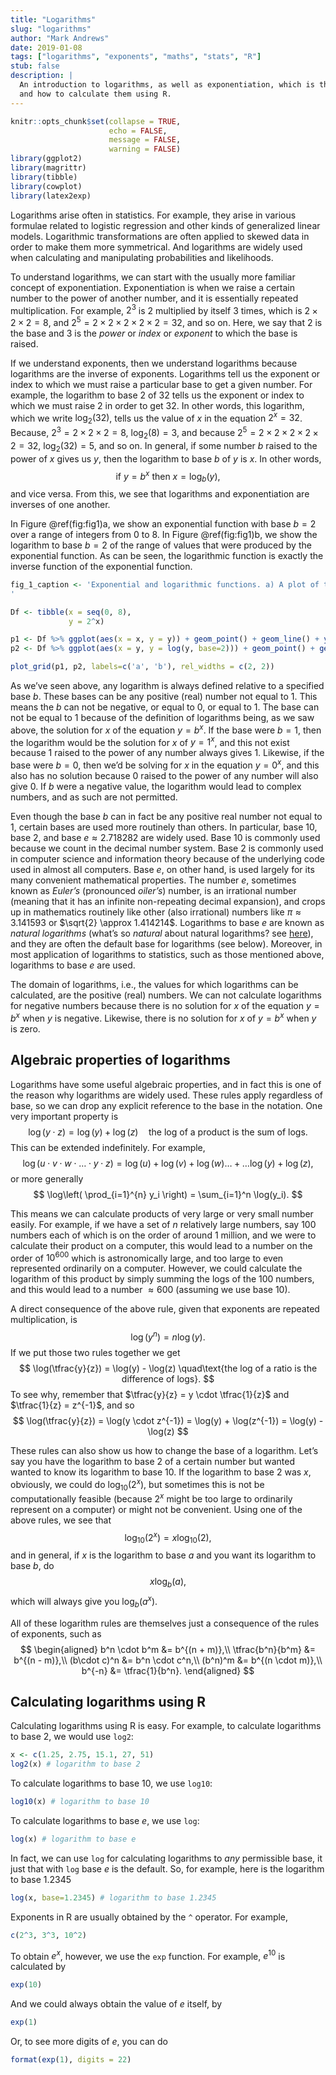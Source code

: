 ```yaml
---
title: "Logarithms"
slug: "logarithms"
author: "Mark Andrews"
date: 2019-01-08
tags: ["logarithms", "exponents", "maths", "stats", "R"]
stub: false
description: |
  An introduction to logarithms, as well as exponentiation, which is the inverse of a logarithmic function, and their algebraic properties, 
  and how to calculate them using R.
---
```


```r
knitr::opts_chunk$set(collapse = TRUE,
                      echo = FALSE,
                      message = FALSE,
                      warning = FALSE)
library(ggplot2)
library(magrittr)
library(tibble)
library(cowplot)
library(latex2exp)

```


Logarithms arise often in statistics. 
For example, 
they arise in various formulae related to logistic regression 
and other kinds of generalized linear models. 
Logarithmic transformations are often applied to skewed data 
in order to make them more symmetrical. And logarithms are
widely used when calculating and manipulating probabilities and likelihoods.

To understand logarithms, we can start with the usually more familiar concept of exponentiation.
Exponentiation is when we raise a certain number to the power of another number, 
and it is essentially repeated multiplication. 
For example, $2^3$ is $2$ multiplied by itself $3$ times, which is $2 \times 2 \times 2 = 8$, and
$2^5 = 2 \times 2 \times 2 \times 2 \times 2 = 32$, and so on. 
Here, we say that $2$ is the base and $3$ is the *power* or *index* or *exponent* to which the base is raised.


If we understand exponents, then we understand logarithms because logarithms are the inverse of exponents. 
Logarithms tell us the exponent or index to which we must raise a particular base to get a given number.
For example, the logarithm to base $2$ of $32$ tells us the exponent or index to which we must raise $2$ in order to get $32$.
In other words, this logarithm, which we write $\log_2(32)$, 
tells us the value of $x$ in the equation $2^x = 32$. 
Because, $2^3 = 2 \times 2 \times 2 = 8$,
$\log_2(8) = 3$, and because $2^5 = 2 \times 2 \times 2 \times 2 \times 2 = 32$,
$\log_2(32) = 5$, and so on.
In general, 
if some number $b$ raised to the power of $x$ gives us $y$, 
then the logarithm to base $b$ of $y$ is $x$.
In other words,
$$
\text{if }y = b^x 
\text{ then }
x = \log_{b}(y),
$$
and vice versa. From this, we see that logarithms and exponentiation are inverses of one another. 

In Figure \@ref(fig:fig1)a, we show an exponential function with base $b=2$ over a range of integers from $0$ to $8$. 
In Figure \@ref(fig:fig1)b, we show the logarithm to base $b=2$ of the range of values that were produced by the exponential function. 
As can be seen, the logarithmic function is exactly the inverse function of the exponential function.

```r
fig_1_caption <- 'Exponential and logarithmic functions. a) A plot of the function $y = 2^x$ over the integers from 0 to 8. b) A plot of the logarithm to base $2$ of the $y$ values from the exponential function.
'
```


```r


Df <- tibble(x = seq(0, 8),
             y = 2^x)

p1 <- Df %>% ggplot(aes(x = x, y = y)) + geom_point() + geom_line() + ylab(TeX('$y = 2^x$'))  
p2 <- Df %>% ggplot(aes(x = y, y = log(y, base=2))) + geom_point() + geom_line() + ylab(TeX('$x = \\log_2(y)$'))  

plot_grid(p1, p2, labels=c('a', 'b'), rel_widths = c(2, 2))

```

As we've seen above, any logarithm is always defined relative to a specified base $b$. 
These bases can be any positive (real) number not equal to 1. 
This means the $b$ can not be negative, or equal to 0, or equal to 1. 
The base can not be equal to $1$ because of the definition of logarithms being, as we saw above, 
the solution for $x$ of the equation $y = b^x$. 
If the base were $b=1$, then the logarithm would be 
the solution for $x$ of $y = 1^x$, and this not exist because $1$ raised to the power of any number always gives $1$.
Likewise, if the base were $b=0$, then we'd be solving for $x$ in the equation $y = 0^x$, 
and this also has no solution because $0$ raised to the power of any number will also give 0. 
If $b$ were a negative value, the logarithm would lead to complex numbers, and as such are not permitted.

Even though the base $b$ can in fact be any positive real number not equal to 1, certain bases
are used more routinely than others. In particular, base $10$, base $2$, and base $e \approx 2.718282$ are widely used. 
Base $10$ is commonly used because we count in the decimal number system. Base $2$ is commonly used in computer science and information theory because of the underlying code used in almost all computers. Base $e$, on other hand, is used largely for its many convenient mathematical properties. The number $e$, sometimes known as *Euler's* (pronounced *oiler's*) number, is an irrational number (meaning that it has an infinite non-repeating decimal expansion), 
and crops up in mathematics routinely like other (also irrational) numbers like $\pi \approx 3.141593$ or $\sqrt{2} \approx 1.414214$. Logarithms to base $e$ are known as *natural logarithms* (what's so *natural* about natural logarithms? see 
[here](https://math.stackexchange.com/questions/797/whats-so-natural-about-the-base-of-natural-logarithms)), and they are
often the default base for logarithms (see below). 
Moreover, 
in most application of logarithms to statistics, 
such as those mentioned above, logarithms to base $e$ are used. 

The domain of logarithms, i.e., the values for which logarithms can be calculated, are the positive (real) numbers. 
We can not calculate logarithms for negative numbers because there is no solution for $x$ of the equation $y = b^x$ when $y$ is negative. 
Likewise, there is no solution for $x$ of $y = b^x$ when $y$ is zero.

## Algebraic properties of logarithms

Logarithms have some useful algebraic properties, 
and in fact this is one of the reason why logarithms are widely used. These rules apply regardless of base, so we can drop any explicit reference to the base in the notation.
One very important property is
$$
\log(y\cdot z) = \log(y) + \log(z) \quad\text{the log of a product is the sum of logs}.
$$
This can be extended indefinitely. For example, 
$$
\log(u \cdot v \cdot w \cdot \ldots \cdot y \cdot z) = \log(u) + \log(v) + \log(w) \ldots + \ldots \log(y) + \log(z),
$$
or more generally
$$
\log\left( \prod_{i=1}^{n} y_i \right) = \sum_{i=1}^n \log(y_i).
$$

This means we can calculate products of very large or very small number easily. 
For example, if we have a set of $n$ relatively large numbers, say 100 numbers each of which is on the order of around 1 million, and we were to calculate their product on a computer, this would lead to a number on the order of $10^{600}$ which is astronomically large, and too large to even represented ordinarily on a computer. 
However, we could calculate the logarithm of this product by simply summing the logs of the 100 numbers, and this would lead to a number $\approx 600$ (assuming we use base 10). 

A direct consequence of the above rule, given that exponents are repeated multiplication, is 
$$
\log(y^n) = n \log(y).
$$
If we put those two rules together we get 
$$
\log(\tfrac{y}{z}) = \log(y) - \log(z) \quad\text{the log of a ratio is the difference of logs}.
$$
To see why, remember that $\tfrac{y}{z} = y \cdot \tfrac{1}{z}$ and $\tfrac{1}{z} = z^{-1}$, and so
$$
\log(\tfrac{y}{z}) = \log(y \cdot z^{-1}) = \log(y) + \log(z^{-1}) = \log(y) - \log(z)
$$

These rules can also show us how to change the base of a logarithm. Let's say you have the logarithm to base $2$ of a certain number but wanted wanted to know its logarithm to base $10$. 
If the logarithm to base $2$ was $x$, 
obviously, we could do $\log_{10}(2^x)$, 
but sometimes this is not be computationally feasible (because $2^x$ might be too large to ordinarily represent on a computer) or might not be convenient. Using one of the above rules, we see that
$$
\log_{10}(2^x) = x \log_{10}(2),
$$
and in general, if $x$ is the logarithm to base $a$ and you want its logarithm to base $b$, do
$$
x \log_{b}(a),
$$
which will always give you $\log_b(a^x)$.

All of these logarithm rules are themselves just a consequence of the rules of exponents, such as 
$$
\begin{aligned}
b^n \cdot b^m &= b^{(n + m)},\\
\tfrac{b^n}{b^m} &= b^{(n - m)},\\
(b\cdot c)^n &= b^n \cdot c^n,\\
(b^n)^m &= b^{(n \cdot m)},\\
b^{-n} &= \tfrac{1}{b^n}.
\end{aligned}
$$

## Calculating logarithms using R

Calculating logarithms using R is easy. For example, to calculate logarithms to base 2, we would use `log2`:
```r
x <- c(1.25, 2.75, 15.1, 27, 51)
log2(x) # logarithm to base 2
```
To calculate logarithms to base 10, we use `log10`:
```r
log10(x) # logarithm to base 10
```
To calculate logarithms to base $e$, we use `log`:
```r
log(x) # logarithm to base e
```
In fact, we can use `log` for calculating logarithms to *any* permissible base, it just that with `log` base $e$ is the default. 
So, for example, here is the logarithm to base $1.2345$
```r
log(x, base=1.2345) # logarithm to base 1.2345
```

Exponents in R are usually obtained by the `^` operator. For example,
```r
c(2^3, 3^3, 10^2)
```
To obtain $e^x$, however, we use the `exp` function. For example, $e^{10}$ is calculated by
```r
exp(10)
```
And we could always obtain the value of $e$ itself, by
```r
exp(1)
```
Or, to see more digits of $e$, you can do
```r
format(exp(1), digits = 22)
```



